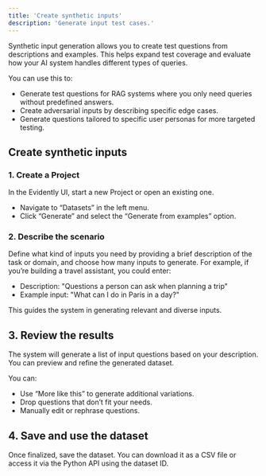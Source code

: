 ```yaml
---
title: 'Create synthetic inputs'
description: 'Generate input test cases.'
---
```


Synthetic input generation allows you to create test questions from descriptions and examples. This helps expand test coverage and evaluate how your AI system handles different types of queries.

You can use this to:
* Generate test questions for RAG systems where you only need queries without predefined answers.
* Create adversarial inputs by describing specific edge cases.
* Generate questions tailored to specific user personas for more targeted testing.

## Create synthetic inputs

### 1. Create a Project

In the Evidently UI, start a new Project or open an existing one.
* Navigate to “Datasets” in the left menu.
* Click “Generate” and select the “Generate from examples” option.

### 2. Describe the scenario

Define what kind of inputs you need by providing a brief description of the task or domain, and choose how many inputs to generate. For example, if you’re building a travel assistant, you could enter:
* Description: "Questions a person can ask when planning a trip"
* Example input: "What can I do in Paris in a day?"
  
This guides the system in generating relevant and diverse inputs.

## 3. Review the results 

The system will generate a list of input questions based on your description. You can preview and refine the generated dataset.

You can:
* Use “More like this” to generate additional variations.
* Drop questions that don’t fit your needs.
* Manually edit or rephrase questions.

## 4. Save and use the dataset

Once finalized, save the dataset. You can download it as a CSV file or access it via the Python API using the dataset ID.